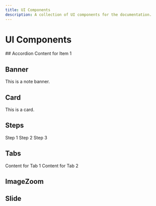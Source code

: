 ```yaml
---
title: UI Components
description: A collection of UI components for the documentation.
---
```



# UI Components

<InlineTOC items={toc} />
## Accordion
<Accordions>
	<Accordion title="Item 1" description="Description 1">
		Content for Item 1
	</Accordion>
</Accordions>

## Banner

<Banner type="note">This is a note banner.</Banner>

## Card

<Card>This is a card.</Card>

## Steps

<Steps>
	<Step>Step 1</Step>
	<Step>Step 2</Step>
	<Step>Step 3</Step>
</Steps>

## Tabs

<Tabs>
	<Tab value="Tab 1">Content for Tab 1</Tab>
	<Tab value="Tab 2">Content for Tab 2</Tab>
</Tabs>

## ImageZoom

<ImageZoom
	src="/images/home-1.jpg"
	width="500"
	height="300"
	alt="A cat stuck in a box, demonstrating the CSS box model"
/>

## Slide

<Slide slug="slide-1" />
